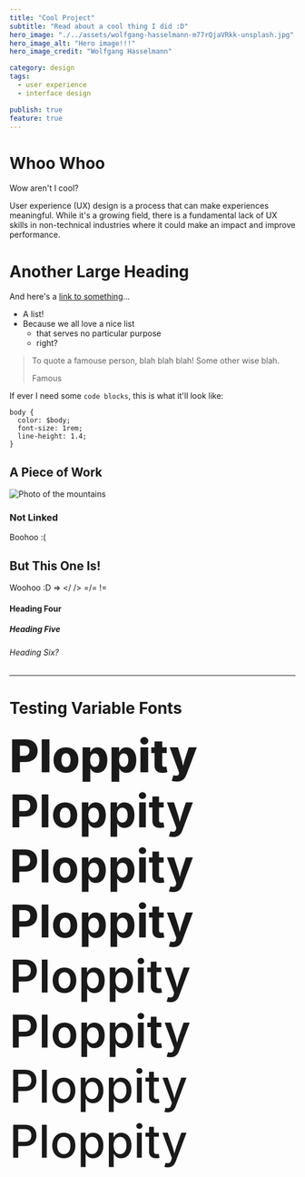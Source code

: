 ```yaml
---
title: "Cool Project"
subtitle: "Read about a cool thing I did :D"
hero_image: "./../assets/wolfgang-hasselmann-m77rQjaVRkk-unsplash.jpg"
hero_image_alt: "Hero image!!!"
hero_image_credit: "Wolfgang Hasselmann"

category: design
tags:
  - user experience
  - interface design

publish: true
feature: true
---
```


# Whoo Whoo

Wow aren't I cool?

User experience (UX) design is a process that can make experiences meaningful. While it's a growing field, there is a fundamental lack of UX skills in non-technical industries where it could make an impact and improve performance.

# Another Large Heading

And here's a [link to something](/)...

* A list!
* Because we all love a nice list
  * that serves no particular purpose
  * right?

> To quote a famouse person, blah blah blah!
> Some other wise blah.
>
> Famous

If ever I need some `code blocks`, this is what it'll look like:
```
body {
  color: $body;
  font-size: 1rem;
  line-height: 1.4;
}
```

## A Piece of Work

![Photo of the mountains](./../assets/wolfgang-hasselmann-yhH7ER4T0JI-unsplash.jpg)

### Not Linked

Boohoo :(

## But This One Is!

Woohoo :D => </ /> =/= !=

#### Heading Four

##### Heading Five

###### Heading Six?

---

# Testing Variable Fonts

<p style="font-size: 5rem; margin: 0; font-weight: 800">Ploppity</p>
<p style="font-size: 5rem; margin: 0; font-weight: 750">Ploppity</p>
<p style="font-size: 5rem; margin: 0; font-weight: 730">Ploppity</p>
<p style="font-size: 5rem; margin: 0; font-weight: 680">Ploppity</p>
<p style="font-size: 5rem; margin: 0; font-weight: 630">Ploppity</p>
<p style="font-size: 5rem; margin: 0; font-weight: 580">Ploppity</p>
<p style="font-size: 5rem; margin: 0; font-weight: 530">Ploppity</p>
<p style="font-size: 5rem; margin: 0; font-weight: 480">Ploppity</p>